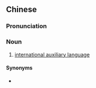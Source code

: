 ==Chinese==
{{zh-forms|s=国际辅助语|type=221}}
{{wikipedia|lang=zh}}

===Pronunciation===
{{zh-pron
|m=guójìfǔzhùyǔ
|cat=n
}}

===Noun===
{{zh-noun}}

# [[international auxiliary language]]

====Synonyms====
* {{zh-l|天下通言}}

{{zh-cat|Languages}}